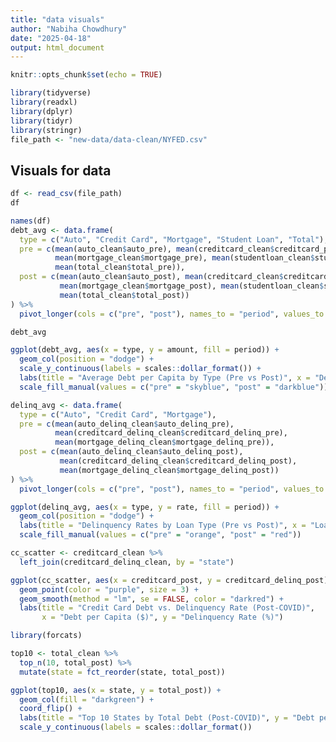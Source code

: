 ```yaml
---
title: "data visuals"
author: "Nabiha Chowdhury"
date: "2025-04-18"
output: html_document
---
```


```r
knitr::opts_chunk$set(echo = TRUE)

library(tidyverse)
library(readxl)
library(dplyr)
library(tidyr)
library(stringr)
file_path <- "new-data/data-clean/NYFED.csv"

```

## Visuals for data
```r

df <- read_csv(file_path)
df 

names(df)
debt_avg <- data.frame(
  type = c("Auto", "Credit Card", "Mortgage", "Student Loan", "Total"),
  pre = c(mean(auto_clean$auto_pre), mean(creditcard_clean$creditcard_pre),
          mean(mortgage_clean$mortgage_pre), mean(studentloan_clean$studentloan_pre),
          mean(total_clean$total_pre)),
  post = c(mean(auto_clean$auto_post), mean(creditcard_clean$creditcard_post),
           mean(mortgage_clean$mortgage_post), mean(studentloan_clean$studentloan_post),
           mean(total_clean$total_post))
) %>%
  pivot_longer(cols = c("pre", "post"), names_to = "period", values_to = "amount")

debt_avg

ggplot(debt_avg, aes(x = type, y = amount, fill = period)) +
  geom_col(position = "dodge") +
  scale_y_continuous(labels = scales::dollar_format()) +
  labs(title = "Average Debt per Capita by Type (Pre vs Post)", x = "Debt Type", y = "Amount") +
  scale_fill_manual(values = c("pre" = "skyblue", "post" = "darkblue"))
```


```r
delinq_avg <- data.frame(
  type = c("Auto", "Credit Card", "Mortgage"),
  pre = c(mean(auto_delinq_clean$auto_delinq_pre),
          mean(creditcard_delinq_clean$creditcard_delinq_pre),
          mean(mortgage_delinq_clean$mortgage_delinq_pre)),
  post = c(mean(auto_delinq_clean$auto_delinq_post),
           mean(creditcard_delinq_clean$creditcard_delinq_post),
           mean(mortgage_delinq_clean$mortgage_delinq_post))
) %>%
  pivot_longer(cols = c("pre", "post"), names_to = "period", values_to = "rate")

ggplot(delinq_avg, aes(x = type, y = rate, fill = period)) +
  geom_col(position = "dodge") +
  labs(title = "Delinquency Rates by Loan Type (Pre vs Post)", x = "Loan Type", y = "% Delinquent") +
  scale_fill_manual(values = c("pre" = "orange", "post" = "red"))
```


```r
cc_scatter <- creditcard_clean %>%
  left_join(creditcard_delinq_clean, by = "state")

ggplot(cc_scatter, aes(x = creditcard_post, y = creditcard_delinq_post)) +
  geom_point(color = "purple", size = 3) +
  geom_smooth(method = "lm", se = FALSE, color = "darkred") +
  labs(title = "Credit Card Debt vs. Delinquency Rate (Post-COVID)",
       x = "Debt per Capita ($)", y = "Delinquency Rate (%)")
```


```r
library(forcats)

top10 <- total_clean %>%
  top_n(10, total_post) %>%
  mutate(state = fct_reorder(state, total_post))

ggplot(top10, aes(x = state, y = total_post)) +
  geom_col(fill = "darkgreen") +
  coord_flip() +
  labs(title = "Top 10 States by Total Debt (Post-COVID)", y = "Debt per Capita", x = "State") +
  scale_y_continuous(labels = scales::dollar_format())
```

